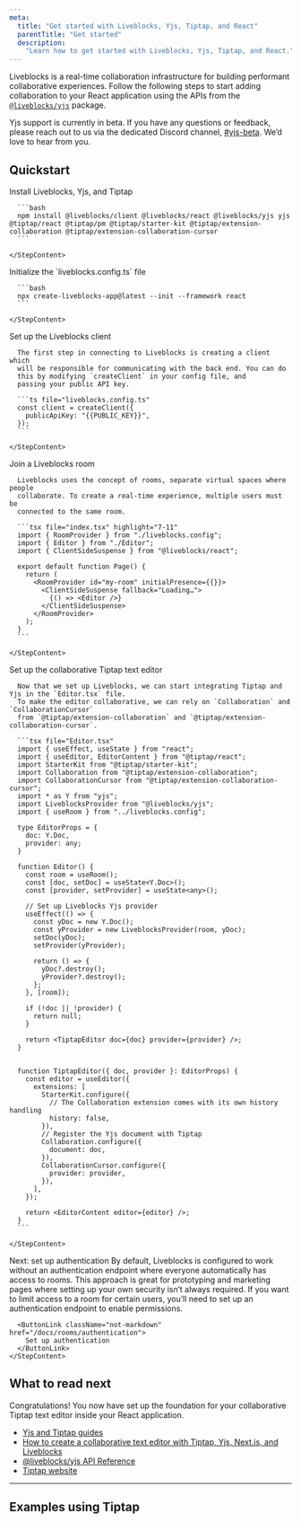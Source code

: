 ```yaml
---
meta:
  title: "Get started with Liveblocks, Yjs, Tiptap, and React"
  parentTitle: "Get started"
  description:
    "Learn how to get started with Liveblocks, Yjs, Tiptap, and React."
---
```


Liveblocks is a real-time collaboration infrastructure for building performant
collaborative experiences. Follow the following steps to start adding
collaboration to your React application using the APIs from the
[`@liveblocks/yjs`](/docs/api-reference/liveblocks-yjs) package.

<Banner title="Public beta">

Yjs support is currently in beta. If you have any questions or feedback, please
reach out to us via the dedicated Discord channel,
[#yjs-beta](https://discord.com/channels/913109211746009108/1123560088997728328).
We’d love to hear from you.

</Banner>

## Quickstart

<Steps>
  <Step>
    <StepTitle>Install Liveblocks, Yjs, and Tiptap</StepTitle>
    <StepContent>

      ```bash
      npm install @liveblocks/client @liveblocks/react @liveblocks/yjs yjs @tiptap/react @tiptap/pm @tiptap/starter-kit @tiptap/extension-collaboration @tiptap/extension-collaboration-cursor
      ```

    </StepContent>

  </Step>
  <Step>
    <StepTitle>Initialize the `liveblocks.config.ts` file</StepTitle>
    <StepContent>

      ```bash
      npx create-liveblocks-app@latest --init --framework react
      ```

    </StepContent>

  </Step>

  <Step>
    <StepTitle>Set up the Liveblocks client</StepTitle>
    <StepContent>

      The first step in connecting to Liveblocks is creating a client which
      will be responsible for communicating with the back end. You can do
      this by modifying `createClient` in your config file, and
      passing your public API key.

      ```ts file="liveblocks.config.ts"
      const client = createClient({
        publicApiKey: "{{PUBLIC_KEY}}",
      });
      ```

    </StepContent>

  </Step>
  <Step>
    <StepTitle>Join a Liveblocks room</StepTitle>
    <StepContent>

      Liveblocks uses the concept of rooms, separate virtual spaces where people
      collaborate. To create a real-time experience, multiple users must be
      connected to the same room.

      ```tsx file="index.tsx" highlight="7-11"
      import { RoomProvider } from "./liveblocks.config";
      import { Editor } from "./Editor";
      import { ClientSideSuspense } from "@liveblocks/react";

      export default function Page() {
        return (
          <RoomProvider id="my-room" initialPresence={{}}>
            <ClientSideSuspense fallback="Loading…">
              {() => <Editor />}
            </ClientSideSuspense>
          </RoomProvider>
        );
      }
      ```

    </StepContent>

  </Step>
  <Step>
    <StepTitle>Set up the collaborative Tiptap text editor</StepTitle>
    <StepContent>

      Now that we set up Liveblocks, we can start integrating Tiptap and Yjs in the `Editor.tsx` file.
      To make the editor collaborative, we can rely on `Collaboration` and `CollaborationCursor`
      from `@tiptap/extension-collaboration` and `@tiptap/extension-collaboration-cursor`.

      ```tsx file="Editor.tsx"
      import { useEffect, useState } from "react";
      import { useEditor, EditorContent } from "@tiptap/react";
      import StarterKit from "@tiptap/starter-kit";
      import Collaboration from "@tiptap/extension-collaboration";
      import CollaborationCursor from "@tiptap/extension-collaboration-cursor";
      import * as Y from "yjs";
      import LiveblocksProvider from "@liveblocks/yjs";
      import { useRoom } from "../liveblocks.config";

      type EditorProps = {
        doc: Y.Doc,
        provider: any;
      }

      function Editor() {
        const room = useRoom();
        const [doc, setDoc] = useState<Y.Doc>();
        const [provider, setProvider] = useState<any>();

        // Set up Liveblocks Yjs provider
        useEffect(() => {
          const yDoc = new Y.Doc();
          const yProvider = new LiveblocksProvider(room, yDoc);
          setDoc(yDoc);
          setProvider(yProvider);

          return () => {
            yDoc?.destroy();
            yProvider?.destroy();
          };
        }, [room]);

        if (!doc || !provider) {
          return null;
        }

        return <TiptapEditor doc={doc} provider={provider} />;
      }


      function TiptapEditor({ doc, provider }: EditorProps) {
        const editor = useEditor({
          extensions: [
            StarterKit.configure({
              // The Collaboration extension comes with its own history handling
              history: false,
            }),
            // Register the Yjs document with Tiptap
            Collaboration.configure({
              document: doc,
            }),
            CollaborationCursor.configure({
              provider: provider,
            }),
          ],
        });

        return <EditorContent editor={editor} />;
      }
      ```

    </StepContent>

  </Step>

  <Step lastStep>
    <StepTitle>Next: set up authentication</StepTitle>
    <StepContent>
      By default, Liveblocks is configured to work without an authentication endpoint
      where everyone automatically has access to rooms. This approach is great for
      prototyping and marketing pages where setting up your own security isn’t always
      required. If you want to limit access to a room for certain users, you’ll need
      to set up an authentication endpoint to enable permissions.

      <ButtonLink className="not-markdown" href="/docs/rooms/authentication">
        Set up authentication
      </ButtonLink>
    </StepContent>

  </Step>

</Steps>

## What to read next

Congratulations! You now have set up the foundation for your collaborative
Tiptap text editor inside your React application.

- [Yjs and Tiptap guides](/docs/guides?technologies=yjs%2Ctiptap)
- [How to create a collaborative text editor with Tiptap, Yjs, Next.js, and Liveblocks](/docs/guides/how-to-create-a-collaborative-text-editor-with-tiptap-yjs-nextjs-and-liveblocks)
- [@liveblocks/yjs API Reference](/docs/api-reference/liveblocks-yjs)
- [Tiptap website](https://tiptap.dev)

---

## Examples using Tiptap

<ListGrid columns={2}>
  <ExampleCard
    example={{
      title: "Collaborative Text Editor",
      slug: "collaborative-text-editor/nextjs-yjs-tiptap",
      image: "/images/examples/thumbnails/text-editor.jpg",
    }}
    technologies={["nextjs"]}
    openInNewWindow
  />
  <ExampleCard
    example={{
      title: "Advanced Collaborative Text Editor",
      slug: "collaborative-text-editor-advanced/nextjs-yjs-tiptap-advanced",
      image: "/images/examples/thumbnails/text-editor-advanced.jpg",
    }}
    technologies={["nextjs"]}
    openInNewWindow
  />
</ListGrid>
